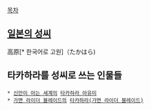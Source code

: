 [[목차]]
== [[일본의 성씨]] ==
高原[* 한국어로 고원]（たかはら)
== 타카하라를 성씨로 쓰는 인물들 ==
 * [[신만이 아는 세계]]의 [[타카하라 아유미]]
 * [[가면 라이더 블레이드]]의 [[타카하라(가면 라이더 블레이드)]]
